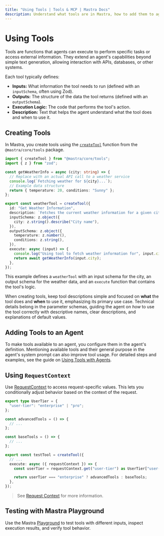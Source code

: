 ```yaml
---
title: "Using Tools | Tools & MCP | Mastra Docs"
description: Understand what tools are in Mastra, how to add them to agents, and best practices for designing effective tools.
---
```


# Using Tools

Tools are functions that agents can execute to perform specific tasks or access external information. They extend an agent's capabilities beyond simple text generation, allowing interaction with APIs, databases, or other systems.

Each tool typically defines:

- **Inputs:** What information the tool needs to run (defined with an `inputSchema`, often using Zod).
- **Outputs:** The structure of the data the tool returns (defined with an `outputSchema`).
- **Execution Logic:** The code that performs the tool's action.
- **Description:** Text that helps the agent understand what the tool does and when to use it.

## Creating Tools

In Mastra, you create tools using the [`createTool`](/reference/tools/create-tool) function from the `@mastra/core/tools` package.

```typescript title="src/mastra/tools/weatherInfo.ts" copy
import { createTool } from "@mastra/core/tools";
import { z } from "zod";

const getWeatherInfo = async (city: string) => {
  // Replace with an actual API call to a weather service
  console.log(`Fetching weather for ${city}...`);
  // Example data structure
  return { temperature: 20, conditions: "Sunny" };
};

export const weatherTool = createTool({
  id: "Get Weather Information",
  description: `Fetches the current weather information for a given city`,
  inputSchema: z.object({
    city: z.string().describe("City name"),
  }),
  outputSchema: z.object({
    temperature: z.number(),
    conditions: z.string(),
  }),
  execute: async (input) => {
    console.log("Using tool to fetch weather information for", input.city);
    return await getWeatherInfo(input.city);
  },
});
```

This example defines a `weatherTool` with an input schema for the city, an output schema for the weather data, and an `execute` function that contains the tool's logic.

When creating tools, keep tool descriptions simple and focused on **what** the tool does and **when** to use it, emphasizing its primary use case. Technical details belong in the parameter schemas, guiding the agent on _how_ to use the tool correctly with descriptive names, clear descriptions, and explanations of default values.

## Adding Tools to an Agent

To make tools available to an agent, you configure them in the agent's definition. Mentioning available tools and their general purpose in the agent's system prompt can also improve tool usage. For detailed steps and examples, see the guide on [Using Tools with Agents](/docs/agents/using-tools#adding-tools-to-an-agent).

## Using `RequestContext`

Use [RequestContext](/docs/server-db/request-context) to access request-specific values. This lets you conditionally adjust behavior based on the context of the request.

```typescript title="src/mastra/tools/test-tool.ts" showLineNumbers
export type UserTier = {
  "user-tier": "enterprise" | "pro";
};

const advancedTools = () => {
  // ...
};

const baseTools = () => {
  // ...
};

export const testTool = createTool({
  // ...
  execute: async ({ requestContext }) => {
    const userTier = requestContext.get("user-tier") as UserTier["user-tier"];

    return userTier === "enterprise" ? advancedTools : baseTools;
  },
});
```

> See [Request Context](/docs/server-db/request-context) for more information.

## Testing with Mastra Playground

Use the Mastra [Playground](/docs/getting-started/studio) to test tools with different inputs, inspect execution results, and verify tool behavior.
